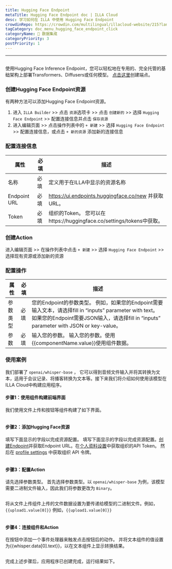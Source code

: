 ```yaml
---
title: Hugging Face Endpoint
metaTitle: Hugging Face Endpoint doc | ILLA Cloud
desc: 学习如何在 ILLA 中使用 Hugging Face Endpoint
crowdinRepo: https://crowdin.com/multilingual/illacloud-website/215?languages=zhcn&filter=basic&value=0
tagCategory: doc_menu_hugging_face_endpoint_click
categoryName: 🔨 数据集成
categoryPriority: 3
postPriority: 1
---
```


* * *

## <h2 hidden>Hugging Face Endpoint </h2>

使用Hugging Face Inference Endpoint，您可以轻松地在专用的、完全托管的基础架构上部署Transformers、Diffusers或任何模型。 [点击这里](https://ui.endpoints.huggingface.co/new)创建端点。 

### 创建Hugging Face Endpoint资源

有两种方法可以添加Hugging Face Endpoint资源。 

1.  进入 `ILLA Builder` >> 点击 `资源`选项卡 >> 点击 `创建新的` >> 选择 `Hugging Face Endpoint` >> 配置连接信息并点击 `保存资源`
2.  进入编辑页面 >> 点击操作列表中的 `+ 新建` >> 选择 `Hugging Face Endpoint` >> 配置连接信息，或点击 `+ 新的资源` 添加新的连接信息

### 配置连接信息

| 属性           | 必填 | 描述                                                        |
| ------------ | -- | --------------------------------------------------------- |
| 名称           | 必填 | 定义用于在ILLA中显示的资源名称                                         |
| Endpoint URL | 必填 | https://ui.endpoints.huggingface.co/new 并获取URL。           |
| Token        | 必填 | 组织的Token。 您可以在https://huggingface.co/settings/tokens中获取。  |

### 创建Action

进入编辑页面 >> 在操作列表中点击 `+ 新建` >> 选择 `Hugging Face Endpoint` >> 选择现有资源或添加新的资源

### 配置操作

| 属性   | 必填 | 描述                                                                                                                                                         |
| ---- | -- | ---------------------------------------------------------------------------------------------------------------------------------------------------------- |
| 参数类型 | 必填 | 您的Endpoint的参数类型。 例如，如果您的Endpoint需要输入文本，请选择fill in “inputs” parameter with text。 如果您的Endpoint需要JSON输入，请选择fill in “inputs” parameter with JSON or key-value。 |
| 参数   | 必填 | 输入您的参数。 输入您的参数。使用{{componentName.value}}使用组件数据。                                                                                                            |

### 使用案例

我们部署了 `openai/whisper-base` ， 它可以得到音频文件输入并将其转换为文本，适用于会议记录、将播客转换为文本等。接下来我们将介绍如何使用该模型在ILLA Cloud中构建应用程序。

#### 步骤1：使用组件构建前端界面

我们使用文件上传和按钮等组件构建了如下界面。

<img src='https://cdn.illacloud.com/official-website/img/docs/connect/hf1.png' alt="" />

#### 步骤2：添加Hugging Face资源

填写下面显示的字段以完成资源配置。 填写下面显示的字段以完成资源配置。[创建Endpoint](https://ui.endpoints.huggingface.co/new)并获取Endpoint URL。在[个人资料设置](https://huggingface.co/settings/tokens)中获取组织的API Token。 然后在 [profile settings](https://huggingface.co/settings/tokens) 中获取组织 API 令牌。 

<img src='https://cdn.illacloud.com/official-website/img/docs/connect/hf2.png' alt="" />

#### 步骤3：配置Action

请先选择参数类型。 首先选择参数类型。以 `openai/whisper-base` 为例，该模型需要二进制文件输入，因此我们将参数更改为 `Binary`。

<img src='https://cdn.illacloud.com/official-website/img/docs/connect/hf3.png' alt="" />

将从文件上传组件上传的文件数据设置为要传递给模型的二进制文件。例如，`{{upload1.value[0]}}` 例如，`{{upload1.value[0]}}`

<img src='https://cdn.illacloud.com/official-website/img/docs/connect/hf4.png' alt="" />

#### 步骤4：连接组件和Action

在按钮中添加一个事件处理器来触发点击按钮后的动作。 并将文本组件的值设置为{{whisper.data[0].text}}，以在文本组件上显示转换结果。 

<img src='https://cdn.illacloud.com/official-website/img/docs/connect/hf5.png' alt="" />

完成上述步骤后，应用程序已创建完成，运行结果如下。

<img src='https://cdn.illacloud.com/official-website/img/docs/connect/hf6.gif' alt="" />
